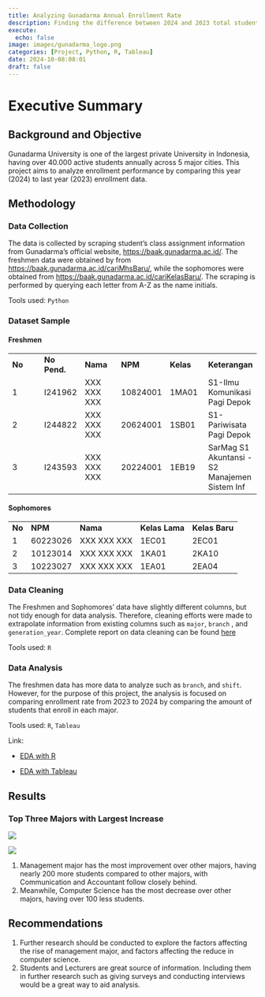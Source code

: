 ```yaml
---
title: Analyzing Gunadarma Annual Enrollment Rate
description: Finding the difference between 2024 and 2023 total students
execute: 
  echo: false
image: images/gunadarma_logo.png
categories: [Project, Python, R, Tableau]
date: 2024-10-08:08:01
draft: false
---
```


# Executive Summary

## Background and Objective

Gunadarma University is one of the largest private University in Indonesia, having over 40.000 active students annually across 5 major cities. This project aims to analyze enrollment performance by comparing this year (2024) to last year (2023) enrollment data.

## Methodology

### Data Collection

The data is collected by scraping student's class assignment information from Gunadarma's official website, [https://baak.gunadarma.ac.id/](https://baak.gunadarma.ac.id/#). The freshmen data were obtained by from <https://baak.gunadarma.ac.id/cariMhsBaru/>, while the sophomores were obtained from <https://baak.gunadarma.ac.id/cariKelasBaru/>. The scraping is performed by querying each letter from A-Z as the name initials.

Tools used: `Python`

### Dataset Sample

#### Freshmen

|        |              |             |          |           |                                               |
|------------|------------|------------|------------|------------|------------|
| **No** | **No Pend.** | **Nama**    | **NPM**  | **Kelas** | **Keterangan**                                |
| 1      | I241962      | XXX XXX XXX | 10824001 | 1MA01     | S1-Ilmu Komunikasi Pagi Depok                 |
| 2      | I244822      | XXX XXX XXX | 20624001 | 1SB01     | S1-Pariwisata Pagi Depok                      |
| 3      | I243593      | XXX XXX XXX | 20224001 | 1EB19     | SarMag S1 Akuntansi - S2 Manajemen Sistem Inf |

#### Sophomores

|        |          |             |                |                |
|--------|----------|-------------|----------------|----------------|
| **No** | **NPM**  | **Nama**    | **Kelas Lama** | **Kelas Baru** |
| 1      | 60223026 | XXX XXX XXX | 1EC01          | 2EC01          |
| 2      | 10123014 | XXX XXX XXX | 1KA01          | 2KA10          |
| 3      | 10223027 | XXX XXX XXX | 1EA01          | 2EA04          |

### Data Cleaning

The Freshmen and Sophomores' data have slightly different columns, but not tidy enough for data analysis. Therefore, cleaning efforts were made to extrapolate information from existing columns such as `major`, `branch` , and `generation_year`. Complete report on data cleaning can be found [here](cleaning_R.html)

Tools used: `R`

### Data Analysis

The freshmen data has more data to analyze such as `branch`, and `shift`. However, for the purpose of this project, the analysis is focused on comparing enrollment rate from 2023 to 2024 by comparing the amount of students that enroll in each major.

Tools used: `R`, `Tableau`

Link:

-   [EDA with R](EDA_R.html)

-   [EDA with Tableau](https://public.tableau.com/app/profile/navarchus/viz/Gunadarma2023-2024Enrollment/Major)

## Results

### Top Three Majors with Largest Increase

![](images/clipboard-771025618.png)

![](images/clipboard-2742344892.png)

1.  Management major has the most improvement over other majors, having nearly 200 more students compared to other majors, with Communication and Accountant follow closely behind.
2.  Meanwhile, Computer Science has the most decrease over other majors, having over 100 less students.

## Recommendations

1.  Further research should be conducted to explore the factors affecting the rise of management major, and factors affecting the reduce in computer science.
2.  Students and Lecturers are great source of information. Including them in further research such as giving surveys and conducting interviews would be a great way to aid analysis.

